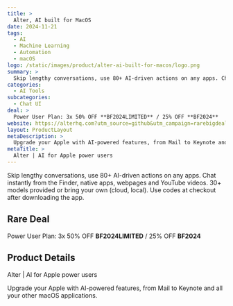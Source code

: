 ```yaml
---
title: >
  Alter, AI built for MacOS
date: 2024-11-21
tags:
  - AI
  - Machine Learning
  - Automation
  - macOS
logo: /static/images/product/alter-ai-built-for-macos/logo.png
summary: >
  Skip lengthy conversations, use 80+ AI-driven actions on any apps. Chat instantly from the Finder, native apps, webpages and YouTube videos. 30+ models provided or bring your own (cloud, local).  Use codes at checkout after downloading the app.
categories:
  - AI Tools
subcategories:
  - Chat UI
deal: >
  Power User Plan: 3x 50% OFF **BF2024LIMITED** / 25% OFF **BF2024**
website: https://alterhq.com?utm_source=github&utm_campaign=rarebigdeals&utm_content=blackfriday2024
layout: ProductLayout
metaDescription: >
  Upgrade your Apple with AI-powered features, from Mail to Keynote and all your other macOS applications.
metaTitle: >
  Alter | AI for Apple power users
---
```

Skip lengthy conversations, use 80+ AI-driven actions on any apps. Chat instantly from the Finder, native apps, webpages and YouTube videos. 30+ models provided or bring your own (cloud, local).  Use codes at checkout after downloading the app.

## Rare Deal

Power User Plan: 3x 50% OFF **BF2024LIMITED** / 25% OFF **BF2024**

## Product Details
Alter | AI for Apple power users

Upgrade your Apple with AI-powered features, from Mail to Keynote and all your other macOS applications.

